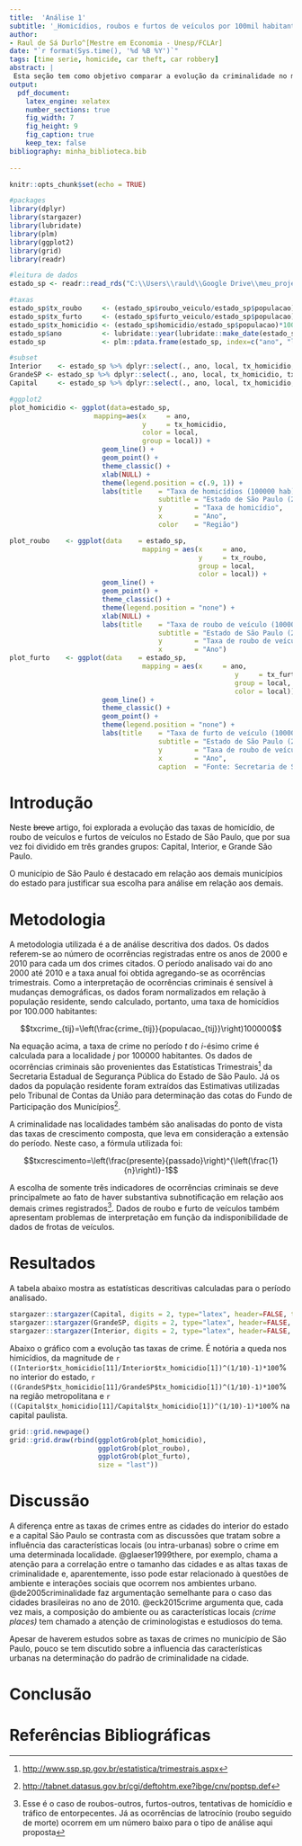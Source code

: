 ```yaml
---
title:  'Análise 1'
subtitle: '_Homicídios, roubos e furtos de veículos por 100mil habitantes - Estado de São paulo (2000 - 2010)_'
author:
- Raul de Sá Durlo^[Mestre em Economia - Unesp/FCLAr]
date: "`r format(Sys.time(), '%d %B %Y')`"
tags: [time serie, homicide, car theft, car robbery]
abstract: |
 Esta seção tem como objetivo comparar a evolução da criminalidade no município de São Paulo com as demais regiões do Estado de São Paulo. Para isso, os municípios do estado de São Paulo são divididos em três grandes grupos (Interior, Região Metropolitana de São Paulo e Capital). Os crimes analisados são homocídios, roubo de veículo e furto de veículo.
output:
  pdf_document:
    latex_engine: xelatex
    number_sections: true
    fig_width: 7
    fig_height: 9
    fig_caption: true
    keep_tex: false
bibliography: minha_biblioteca.bib
    
---
```


```r
knitr::opts_chunk$set(echo = TRUE)
```

```r
#packages
library(dplyr)
library(stargazer)
library(lubridate)
library(plm)
library(ggplot2)
library(grid)
library(readr)

#leitura de dados
estado_sp <- readr::read_rds("C:\\Users\\rauld\\Google Drive\\meu_projeto\\dados e scripts\\tabelas_output\\tab_análise_1\\tab_compara_txcrime_estadoSP.rds")

#taxas
estado_sp$tx_roubo     <- (estado_sp$roubo_veiculo/estado_sp$populacao)*100000
estado_sp$tx_furto     <- (estado_sp$furto_veiculo/estado_sp$populacao)*100000
estado_sp$tx_homicidio <- (estado_sp$homicidio/estado_sp$populacao)*100000
estado_sp$ano          <- lubridate::year(lubridate::make_date(estado_sp$ano))
estado_sp              <- plm::pdata.frame(estado_sp, index=c("ano", "local"))

#subset
Interior    <- estado_sp %>% dplyr::select(., ano, local, tx_homicidio, tx_furto, tx_roubo) %>% dplyr::filter(., local=="Interior")
GrandeSP <- estado_sp %>% dplyr::select(., ano, local, tx_homicidio, tx_furto, tx_roubo) %>% dplyr::filter(., local=="Grande SP")
Capital     <- estado_sp %>% dplyr::select(., ano, local, tx_homicidio, tx_furto, tx_roubo) %>% dplyr::filter(., local=="Capital")

#ggplot2
plot_homicidio <- ggplot(data=estado_sp,
                     mapping=aes(x     = ano,
                                 y     = tx_homicidio,
                                 color = local,
                                 group = local)) + 
                       geom_line() +
                       geom_point() +
                       theme_classic() +
                       xlab(NULL) +
                       theme(legend.position = c(.9, 1)) +
                       labs(title    = "Taxa de homicídios (100000 hab)",
                                     subtitle = "Estado de São Paulo (2000 até 2010)",
                                     y        = "Taxa de homicídio",
                                     x        = "Ano",
                                     color    = "Região")

plot_roubo    <- ggplot(data    = estado_sp,
                                 mapping = aes(x     = ano,
                                               y     = tx_roubo,
                                               group = local,
                                               color = local)) +
                       geom_line() +
                       geom_point() +
                       theme_classic() +
                       theme(legend.position = "none") +
                       xlab(NULL) +
                       labs(title    = "Taxa de roubo de veículo (100000 hab)",
                                     subtitle = "Estado de São Paulo (2000 até 2010)",
                                     y        = "Taxa de roubo de veículo",
                                     x        = "Ano")
plot_furto    <- ggplot(data    = estado_sp,
                                 mapping = aes(x     = ano,
                                                        y     = tx_furto,
                                                        group = local,
                                                        color = local)) +
                       geom_line() +
                       theme_classic() +
                       geom_point() +
                       theme(legend.position = "none") +
                       labs(title    = "Taxa de furto de veículo (100000 hab)",
                                     subtitle = "Estado de São Paulo (2000 até 2010)",
                                     y        = "Taxa de roubo de veículo",
                                     x        = "Ano",
                                     caption  = "Fonte: Secretaria de Segurança Pública - SP")


```

# Introdução

Neste ~~breve~~ artigo, foi explorada a evolução das taxas de homicídio, de roubo de veículos e furtos de veículos no Estado de São Paulo, que por sua vez foi dividido em três grandes grupos: Capital, Interior, e Grande São Paulo.

O município de São Paulo é destacado em relação aos demais municípios do estado para justificar sua escolha para análise em relação aos demais.

# Metodologia

A metodologia utilizada é a de análise descritiva dos dados. Os dados referem-se ao número de ocorrências registradas entre os anos de 2000 e 2010 para cada um dos crimes citados. O período analisado vai do ano 2000 até 2010 e a taxa anual foi obtida agregando-se as ocorrências trimestrais. Como a interpretação de ocorrências criminais é sensível à mudanças demográficas, os dados foram normalizados em relação à população residente, sendo calculado, portanto, uma taxa de homicídios por 100.000 habitantes:  
 
 $$txcrime_{tij}=\left(\frac{crime_{tij}}{populacao_{tij}}\right)100000$$

Na equação acima, a taxa de crime no período $t$ do $i$-ésimo crime é calculada para a localidade $j$ por 100000 habitantes. Os dados de ocorrências criminais são provenientes das Estatísticas Trimestrais^[[http://www.ssp.sp.gov.br/estatistica/trimestrais.aspx](http://www.ssp.sp.gov.br/estatistica/trimestrais.aspx)] da Secretaria Estadual de Segurança Pública do Estado de São Paulo. Já os dados da população residente foram extraídos das Estimativas utilizadas pelo Tribunal de Contas da União para determinação das cotas do Fundo de Participação dos Municípios^[[http://tabnet.datasus.gov.br/cgi/deftohtm.exe?ibge/cnv/poptsp.def](http://tabnet.datasus.gov.br/cgi/deftohtm.exe?ibge/cnv/poptsp.def)].

A criminalidade nas localidades também são analisadas do ponto de vista das taxas de crescimento composta, que leva em consideração a extensão do período. Neste caso, a fórmula utilizada foi:

$$txcrescimento=\left(\frac{presente}{passado}\right)^{\left(\frac{1}{n}\right)}-1$$

A escolha de somente três indicadores de ocorrências criminais se deve principalmete ao fato de haver substantiva subnotificação em relação aos demais crimes registrados^[Esse é o caso de roubos-outros, furtos-outros, tentativas de homicídio e tráfico de entorpecentes. Já as ocorrências de latrocínio (roubo seguido de morte) ocorrem em um número baixo para o tipo de análise aqui proposta]. Dados de roubo e furto de veículos também apresentam problemas de interpretação em função da indisponibilidade de dados de frotas de veículos.

# Resultados

A tabela abaixo mostra as estatísticas descritivas calculadas para o período analisado.
```r

stargazer::stargazer(Capital, digits = 2, type="latex", header=FALSE, title="Capital")
stargazer::stargazer(GrandeSP, digits = 2, type="latex", header=FALSE, title="Grande SP")
stargazer::stargazer(Interior, digits = 2, type="latex", header=FALSE, title="Interior")

```


Abaixo o gráfico com a evolução tas taxas de crime. É notória a queda nos himicídios, da magnitude de `r ((Interior$tx_homicidio[11]/Interior$tx_homicidio[1])^(1/10)-1)*100`% no interior do estado, `r ((GrandeSP$tx_homicidio[11]/GrandeSP$tx_homicidio[1])^(1/10)-1)*100`% na região metropolitana e `r ((Capital$tx_homicidio[11]/Capital$tx_homicidio[1])^(1/10)-1)*100`% na capital paulista. 

\newpage
```r
grid::grid.newpage()
grid::grid.draw(rbind(ggplotGrob(plot_homicidio),
                      ggplotGrob(plot_roubo),
                      ggplotGrob(plot_furto),
                      size = "last"))
```


\newpage
# Discussão

A diferença entre as taxas de crimes entre as cidades do interior do estado e a capital São Paulo se contrasta com as discussões que tratam sobre a influência das características locais (ou intra-urbanas) sobre o crime em uma determinada localidade. @glaeser1999there, por exemplo, chama a atenção para a correlação entre o tamanho das cidades e as altas taxas de criminalidade e, aparentemente, isso pode estar relacionado à questões de ambiente e interações sociais que ocorrem nos ambientes urbano. @de2005criminalidade faz argumentação semelhante para o caso das cidades brasileiras no ano de 2010. @eck2015crime argumenta que, cada vez mais, a composição do ambiente ou as características locais _(crime places)_ tem chamado a atenção de criminologistas e estudiosos do tema.  

Apesar de haverem estudos sobre as taxas de crimes no município de São Paulo, pouco se tem discutido sobre a influencia das características urbanas na determinação do padrão de criminalidade na cidade.

# Conclusão



# Referências Bibliográficas

